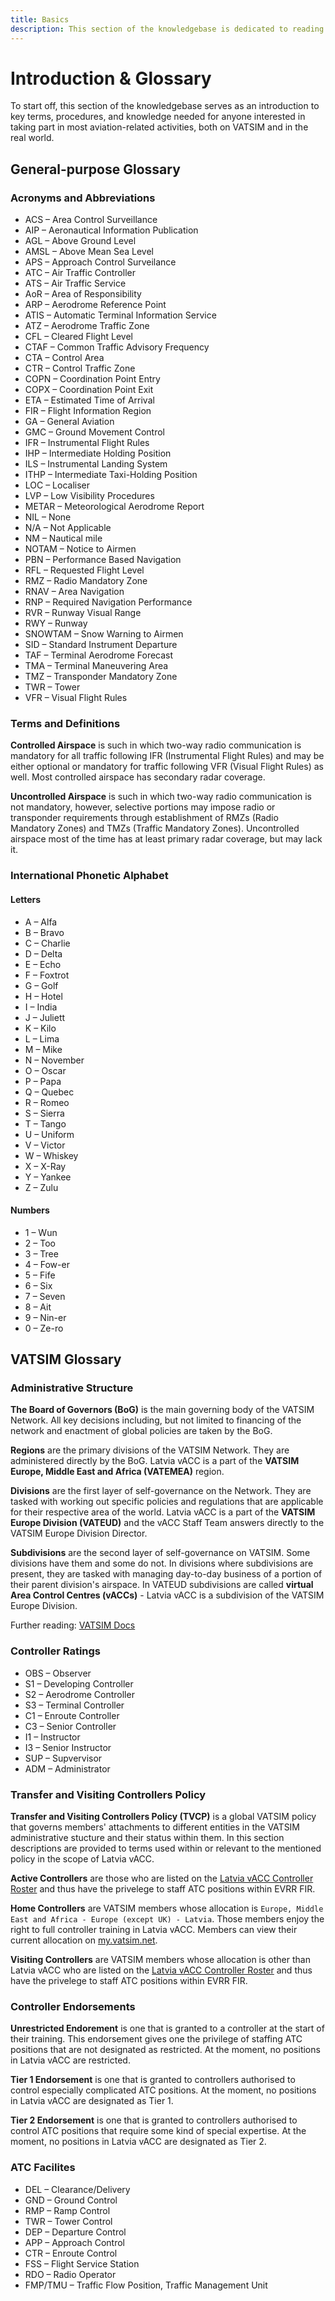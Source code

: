 ```yaml
---
title: Basics
description: This section of the knowledgebase is dedicated to reading various data formats and making relevant decisions.
---
```


# Introduction & Glossary

To start off, this section of the knowledgebase serves as an introduction to key terms, procedures, and knowledge needed for anyone interested in taking part in most aviation-related activities, both on VATSIM and in the real world.

## General-purpose Glossary

### Acronyms and Abbreviations

- ACS – Area Control Surveillance
- AIP – Aeronautical Information Publication
- AGL – Above Ground Level
- AMSL – Above Mean Sea Level
- APS – Approach Control Surveilance
- ATC – Air Traffic Controller
- ATS – Air Traffic Service
- AoR – Area of Responsibility
- ARP – Aerodrome Reference Point
- ATIS – Automatic Terminal Information Service
- ATZ – Aerodrome Traffic Zone
- CFL – Cleared Flight Level
- CTAF – Common Traffic Advisory Frequency
- CTA – Control Area
- CTR – Control Traffic Zone
- COPN – Coordination Point Entry
- COPX – Coordination Point Exit
- ETA – Estimated Time of Arrival
- FIR – Flight Information Region
- GA – General Aviation
- GMC – Ground Movement Control
- IFR – Instrumental Flight Rules
- IHP – Intermediate Holding Position
- ILS – Instrumental Landing System
- ITHP – Intermediate Taxi-Holding Position
- LOC – Localiser
- LVP – Low Visibility Procedures
- METAR – Meteorological Aerodrome Report
- NIL – None
- N/A – Not Applicable
- NM – Nautical mile
- NOTAM – Notice to Airmen
- PBN – Performance Based Navigation
- RFL – Requested Flight Level
- RMZ – Radio Mandatory Zone
- RNAV – Area Navigation
- RNP – Required Navigation Performance
- RVR – Runway Visual Range
- RWY – Runway
- SNOWTAM – Snow Warning to Airmen
- SID – Standard Instrument Departure
- TAF – Terminal Aerodrome Forecast
- TMA – Terminal Maneuvering Area
- TMZ – Transponder Mandatory Zone
- TWR – Tower
- VFR – Visual Flight Rules

### Terms and Definitions

**Controlled Airspace** is such in which two-way radio communication is mandatory for all traffic following IFR (Instrumental Flight Rules) and may be either optional or mandatory for traffic following VFR (Visual Flight Rules) as well. Most controlled airspace has secondary radar coverage.

**Uncontrolled Airspace** is such in which two-way radio communication is not mandatory, however, selective portions may impose radio or transponder requirements through establishment of RMZs (Radio Mandatory Zones) and TMZs (Traffic Mandatory Zones). Uncontrolled airspace most of the time has at least primary radar coverage, but may lack it.

### International Phonetic Alphabet

#### Letters

- A – Alfa
- B – Bravo
- C – Charlie
- D – Delta
- E – Echo
- F – Foxtrot
- G – Golf
- H – Hotel
- I – India
- J – Juliett
- K – Kilo
- L – Lima
- M – Mike
- N – November
- O – Oscar
- P – Papa
- Q – Quebec
- R – Romeo
- S – Sierra
- T – Tango
- U – Uniform
- V – Victor
- W – Whiskey
- X – X-Ray
- Y – Yankee
- Z – Zulu

#### Numbers

- 1 – Wun
- 2 – Too
- 3 – Tree
- 4 – Fow-er
- 5 – Fife
- 6 – Six
- 7 – Seven
- 8 – Ait
- 9 – Nin-er
- 0 – Ze-ro

## VATSIM Glossary

### Administrative Structure

**The Board of Governors (BoG)** is the main governing body of the VATSIM Network. All key decisions including, but not limited to financing of the network and enactment of global policies are taken by the BoG.

**Regions** are the primary divisions of the VATSIM Network. They are administered directly by the BoG. Latvia vACC is a part of the **VATSIM Europe, Middle East and Africa (VATEMEA)** region.

**Divisions** are the first layer of self-governance on the Network. They are tasked with working out specific policies and regulations that are applicable for their respective area of the world. Latvia vACC is a part of the **VATSIM Europe Division (VATEUD)** and the vACC Staff Team answers directly to the VATSIM Europe Division Director.

**Subdivisions** are the second layer of self-governance on VATSIM. Some divisions have them and some do not. In divisions where subdivisions are present, they are tasked with managing day-to-day business of a portion of their parent division's airspace. In VATEUD subdivisions are called **virtual Area Control Centres (vACCs)** - Latvia vACC is a subdivision of the VATSIM Europe Division.

Further reading: [VATSIM Docs](https://vatsim.net/docs/)

### Controller Ratings

- OBS – Observer
- S1 – Developing Controller
- S2 – Aerodrome Controller
- S3 – Terminal Controller
- C1 – Enroute Controller
- C3 – Senior Controller
- I1 – Instructor
- I3 – Senior Instructor
- SUP – Supvervisor
- ADM – Administrator

### Transfer and Visiting Controllers Policy

**Transfer and Visiting Controllers Policy (TVCP)** is a global VATSIM policy that governs members' attachments to different entities in the VATSIM administrative stucture and their status within them. In this section descriptions are provided to terms used within or relevant to the mentioned policy in the scope of Latvia vACC.

**Active Controllers** are those who are listed on the [Latvia vACC Controller Roster](https://lv-vacc.org/roster) and thus have the privelege to staff ATC positions within EVRR FIR.

**Home Controllers** are VATSIM members whose allocation is `Europe, Middle East and Africa - Europe (except UK) - Latvia`. Those members enjoy the right to full controller training in Latvia vACC. Members can view their current allocation on [my.vatsim.net](https://my.vatsim.net/profile).

**Visiting Controllers** are VATSIM members whose allocation is other than Latvia vACC who are listed on the [Latvia vACC Controller Roster](https://lv-vacc.org/roster) and thus have the privelege to staff ATC positions within EVRR FIR.

### Controller Endorsements

**Unrestricted Endorement** is one that is granted to a controller at the start of their training. This endorsement gives one the privilege of staffing ATC positions that are not designated as restricted. At the moment, no positions in Latvia vACC are restricted.

**Tier 1 Endorsement** is one that is granted to controllers authorised to control especially complicated ATC positions. At the moment, no positions in Latvia vACC are designated as Tier 1.

**Tier 2 Endorsement** is one that is granted to controllers authorised to control ATC positions that require some kind of special expertise. At the moment, no positions in Latvia vACC are designated as Tier 2.

### ATC Facilites

- DEL – Clearance/Delivery
- GND – Ground Control
- RMP – Ramp Control
- TWR – Tower Control
- DEP – Departure Control
- APP – Approach Control
- CTR – Enroute Control
- FSS – Flight Service Station
- RDO – Radio Operator
- FMP/TMU – Traffic Flow Position, Traffic Management Unit
